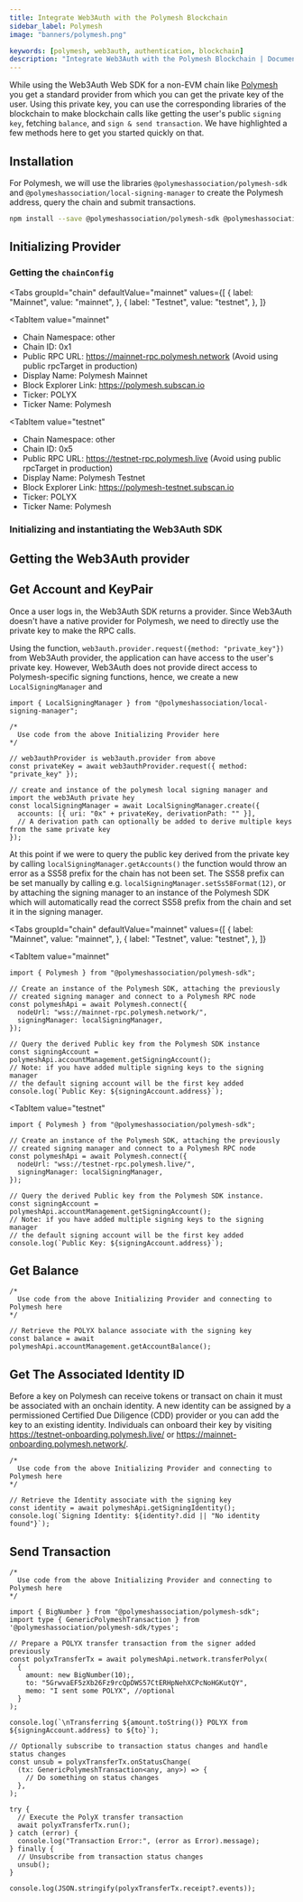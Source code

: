 ```yaml
---
title: Integrate Web3Auth with the Polymesh Blockchain
sidebar_label: Polymesh
image: "banners/polymesh.png"

keywords: [polymesh, web3auth, authentication, blockchain]
description: "Integrate Web3Auth with the Polymesh Blockchain | Documentation - Web3Auth"
---
```



While using the Web3Auth Web SDK for a non-EVM chain like [Polymesh](https://www.polymesh.network/)
you get a standard provider from which you can get the private key of the user. Using this private
key, you can use the corresponding libraries of the blockchain to make blockchain calls like getting
the user's public `signing key`, fetching `balance`, and `sign & send transaction`. We have
highlighted a few methods here to get you started quickly on that.

## Installation

For Polymesh, we will use the libraries `@polymeshassociation/polymesh-sdk` and
`@polymeshassociation/local-signing-manager` to create the Polymesh address, query the chain and
submit transactions.

```bash npm2yarn
npm install --save @polymeshassociation/polymesh-sdk @polymeshassociation/local-signing-manager
```

## Initializing Provider

### Getting the `chainConfig`

<Tabs
 groupId="chain"
 defaultValue="mainnet"
  values={[
    { label: "Mainnet", value: "mainnet", },
    { label: "Testnet", value: "testnet", },
  ]}
>
<TabItem
  value="mainnet"
>

- Chain Namespace: other
- Chain ID: 0x1
- Public RPC URL: https://mainnet-rpc.polymesh.network (Avoid using public rpcTarget in production)
- Display Name: Polymesh Mainnet
- Block Explorer Link: https://polymesh.subscan.io
- Ticker: POLYX
- Ticker Name: Polymesh

</TabItem>

<TabItem
  value="testnet"
>

- Chain Namespace: other
- Chain ID: 0x5
- Public RPC URL: https://testnet-rpc.polymesh.live (Avoid using public rpcTarget in production)
- Display Name: Polymesh Testnet
- Block Explorer Link: https://polymesh-testnet.subscan.io
- Ticker: POLYX
- Ticker Name: Polymesh

</TabItem>
</Tabs>

### Initializing and instantiating the Web3Auth SDK

<InitializeWeb3Auth />

## Getting the Web3Auth provider

<GetWeb3AuthProvider />

<GetUserInfoSnippet />

## Get Account and KeyPair

Once a user logs in, the Web3Auth SDK returns a provider. Since Web3Auth doesn't have a native
provider for Polymesh, we need to directly use the private key to make the RPC calls.

Using the function, `web3auth.provider.request({method: "private_key"})` from Web3Auth provider, the
application can have access to the user's private key. However, Web3Auth does not provide direct
access to Polymesh-specific signing functions, hence, we create a new `LocalSigningManager` and

```tsx
import { LocalSigningManager } from "@polymeshassociation/local-signing-manager";

/*
  Use code from the above Initializing Provider here
*/

// web3authProvider is web3auth.provider from above
const privateKey = await web3authProvider.request({ method: "private_key" });

// create and instance of the polymesh local signing manager and import the web3Auth private hey
const localSigningManager = await LocalSigningManager.create({
  accounts: [{ uri: "0x" + privateKey, derivationPath: "" }],
  // A derivation path can optionally be added to derive multiple keys from the same private key
});
```

At this point if we were to query the public key derived from the private key by calling
`localSigningManager.getAccounts()` the function would throw an error as a SS58 prefix for the chain
has not been set. The SS58 prefix can be set manually by calling e.g.
`localSigningManager.setSs58Format(12)`, or by attaching the signing manager to an instance of the
Polymesh SDK which will automatically read the correct SS58 prefix from the chain and set it in the
signing manager.

<Tabs
 groupId="chain"
 defaultValue="mainnet"
  values={[
    { label: "Mainnet", value: "mainnet", },
    { label: "Testnet", value: "testnet", },
  ]}
>
<TabItem
  value="mainnet"
>

```tsx
import { Polymesh } from "@polymeshassociation/polymesh-sdk";

// Create an instance of the Polymesh SDK, attaching the previously
// created signing manager and connect to a Polymesh RPC node
const polymeshApi = await Polymesh.connect({
  nodeUrl: "wss://mainnet-rpc.polymesh.network/",
  signingManager: localSigningManager,
});

// Query the derived Public key from the Polymesh SDK instance
const signingAccount = polymeshApi.accountManagement.getSigningAccount();
// Note: if you have added multiple signing keys to the signing manager
// the default signing account will be the first key added
console.log(`Public Key: ${signingAccount.address}`);
```

</TabItem>

<TabItem
  value="testnet"
>

```tsx
import { Polymesh } from "@polymeshassociation/polymesh-sdk";

// Create an instance of the Polymesh SDK, attaching the previously
// created signing manager and connect to a Polymesh RPC node
const polymeshApi = await Polymesh.connect({
  nodeUrl: "wss://testnet-rpc.polymesh.live/",
  signingManager: localSigningManager,
});

// Query the derived Public key from the Polymesh SDK instance.
const signingAccount = polymeshApi.accountManagement.getSigningAccount();
// Note: if you have added multiple signing keys to the signing manager
// the default signing account will be the first key added
console.log(`Public Key: ${signingAccount.address}`);
```

</TabItem>
</Tabs>

## Get Balance

```tsx
/*
  Use code from the above Initializing Provider and connecting to Polymesh here
*/

// Retrieve the POLYX balance associate with the signing key
const balance = await polymeshApi.accountManagement.getAccountBalance();
```

## Get The Associated Identity ID

Before a key on Polymesh can receive tokens or transact on chain it must be associated with an
onchain identity. A new identity can be assigned by a permissioned Certified Due Diligence (CDD)
provider or you can add the key to an existing identity. Individuals can onboard their key by
visiting https://testnet-onboarding.polymesh.live/ or https://mainnet-onboarding.polymesh.network/.

```tsx
/*
  Use code from the above Initializing Provider and connecting to Polymesh here
*/

// Retrieve the Identity associate with the signing key
const identity = await polymeshApi.getSigningIdentity();
console.log(`Signing Identity: ${identity?.did || "No identity found"}`);
```

## Send Transaction

```tsx
/*
  Use code from the above Initializing Provider and connecting to Polymesh here
*/

import { BigNumber } from "@polymeshassociation/polymesh-sdk";
import type { GenericPolymeshTransaction } from '@polymeshassociation/polymesh-sdk/types';

// Prepare a POLYX transfer transaction from the signer added previously
const polyxTransferTx = await polymeshApi.network.transferPolyx(
  {
    amount: new BigNumber(10);,
    to: "5GrwvaEF5zXb26Fz9rcQpDWS57CtERHpNehXCPcNoHGKutQY",
    memo: "I sent some POLYX", //optional
  }
);

console.log(`\nTransferring ${amount.toString()} POLYX from ${signingAccount.address} to ${to}`);

// Optionally subscribe to transaction status changes and handle status changes
const unsub = polyxTransferTx.onStatusChange(
  (tx: GenericPolymeshTransaction<any, any>) => {
    // Do something on status changes
  },
);

try {
  // Execute the PolyX transfer transaction
  await polyxTransferTx.run();
} catch (error) {
  console.log("Transaction Error:", (error as Error).message);
} finally {
  // Unsubscribe from transaction status changes
  unsub();
}

console.log(JSON.stringify(polyxTransferTx.receipt?.events));
```
